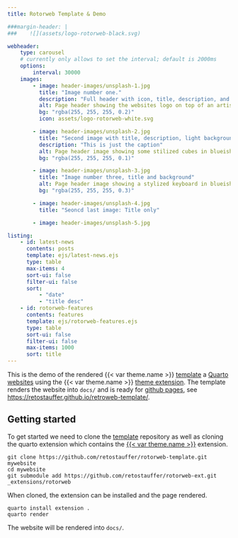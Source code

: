 ```yaml
---
title: Rotorweb Template & Demo

###margin-header: |
###    ![](assets/logo-rotorweb-black.svg)

webheader:
    type: carousel
    # currently only allows to set the interval; default is 2000ms
    options:
        interval: 30000
    images:
        - image: header-images/unsplash-1.jpg
          title: "Image number one."
          description: "Full header with icon, title, description, and background color."
          alt: Page header showing the websites logo on top of an artistic blueish background.
          bg: "rgba(255, 255, 255, 0.2)"
          icon: assets/logo-rotorweb-white.svg

        - image: header-images/unsplash-2.jpg
          title: "Second image with title, description, light background, without an icon."
          description: "This is just the caption"
          alt: Page header image showing some stilized cubes in blueish color.
          bg: "rgba(255, 255, 255, 0.1)"

        - image: header-images/unsplash-3.jpg
          title: "Image number three, title and background"
          alt: Page header image showing a stylized keyboard in blueish color.
          bg: "rgba(255, 255, 255, 0.3)"

        - image: header-images/unsplash-4.jpg
          title: "Seoncd last image: Title only"

        - image: header-images/unsplash-5.jpg

listing:
    - id: latest-news
      contents: posts
      template: ejs/latest-news.ejs
      type: table
      max-items: 4
      sort-ui: false
      filter-ui: false
      sort:
          - "date"
          - "title desc"
    - id: rotorweb-features
      contents: features
      template: ejs/rotorweb-features.ejs
      type: table
      sort-ui: false
      filter-ui: false
      max-items: 1000
      sort: title
---
```



This is the demo of the rendered
{{< var theme.name >}} [template]({{< var links.rotorweb-template >}})
a [Quarto]({{< var links.quarto >}}) [websites]({{< var.links.quarto-websites >}})
using the {{< var theme.name >}} [theme extension]({{ links.rotorweb-ext >}}).
The template renders the website into `docs/` and is ready for
[github pages](https://pages.github.com/), see
<https://retostauffer.github.io/retroweb-template/>.

:::::: {.grid}
::::: {.g-col-6}
:::: {#latest-news}
::::
:::::
::::: {.g-col-6}
:::: {#rotorweb-features}
::::
:::::
::::::


## Getting started

To get started we need to clone the [template]({{< var links.rotorweb-template >}})
repository as well as cloning the quarto extension which contains the
[{{< var theme.name >}}]({{< var links.rotorweb-ext >}}) extension.

```
git clone https://github.com/retostauffer/rotorweb-template.git mywebsite
cd mywebsite
git submodule add https://github.com/retostauffer/rotorweb-ext.git _extensions/rotorweb
```

When cloned, the extension can be installed and the page rendered.

```
quarto install extension .
quarto render
```

The website will be rendered into `docs/`.


